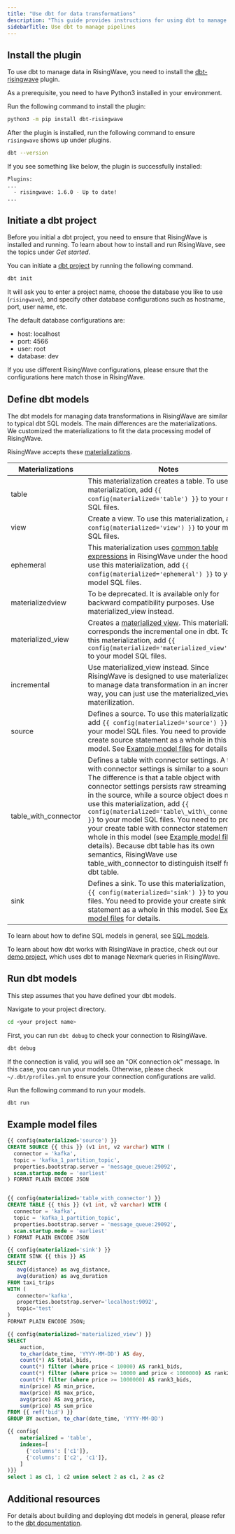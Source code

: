 ```yaml
---
title: "Use dbt for data transformations"
description: "This guide provides instructions for using dbt to manage real-time data transformations in RisingWave."
sidebarTitle: Use dbt to manage pipelines
---
```


## Install the plugin

To use dbt to manage data in RisingWave, you need to install the [dbt-risingwave](https://github.com/risingwavelabs/dbt-risingwave) plugin.

As a prerequisite, you need to have Python3 installed in your environment.

Run the following command to install the plugin:

```bash
python3 -m pip install dbt-risingwave
```

After the plugin is installed, run the following command to ensure `risingwave` shows up under plugins.

```bash
dbt --version
```

If you see something like below, the plugin is successfully installed:

```bash
Plugins:
...
  - risingwave: 1.6.0 - Up to date!
...
```

## Initiate a dbt project

Before you initial a dbt project, you need to ensure that RisingWave is installed and running. To learn about how to install and run RisingWave, see the topics under _Get started_.

You can initiate a [dbt project](https://docs.getdbt.com/docs/build/projects) by running the following command.

```bash
dbt init
```

It will ask you to enter a project name, choose the database you like to use (`risingwave`), and specify other database configurations such as hostname, port, user name, etc.

The default database configurations are:

* host: localhost
* port: 4566
* user: root
* database: dev

If you use different RisingWave configurations, please ensure that the configurations here match those in RisingWave.

## Define dbt models
The dbt models for managing data transformations in RisingWave are similar to typical dbt SQL models. The main differences are the materializations. We customized the materializations to fit the data processing model of RisingWave.

RisingWave accepts these [materializations](https://docs.getdbt.com/docs/build/materializations).

| Materializations       | Notes                                                                                                                                                                                                                                                                                                                                                                                                                                                                                                                                                                                                                                 |
| ---------------------- | ------------------------------------------------------------------------------------------------------------------------------------------------------------------------------------------------------------------------------------------------------------------------------------------------------------------------------------------------------------------------------------------------------------------------------------------------------------------------------------------------------------------------------------------------------------------------------------------------------------------------------------- |
| table                  | This materialization creates a table. To use this materialization, add `{{ config(materialized='table') }}` to your model SQL files.                                                                                                                                                                                                                                                                                                                                                                                                                                                                                                    |
| view                   | Create a view. To use this materialization, add `{{ config(materialized='view') }}` to your model SQL files.                                                                                                                                                                                                                                                                                                                                                                                                                                                                                                                            |
| ephemeral              | This materialization uses [common table expressions](/docs/current/query-syntax-with-clause/) in RisingWave under the hood. To use this materialization, add `{{ config(materialized='ephemeral') }}` to your model SQL files.                                                                                                                                                                                                                                                                                                                                                                                                          |
| materializedview       | To be deprecated. It is available only for backward compatibility purposes. Use materialized\_view instead.                                                                                                                                                                                                                                                                                                                                                                                                                                                                                                                           |
| materialized\_view     | Creates a [materialized view](/docs/current/sql-create-mv/). This materialization corresponds the incremental one in dbt. To use this materialization, add `{{ config(materialized='materialized_view') }} `to your model SQL files.                                                                                                                                                                                                                                                                                                                                                                                                   |
| incremental            | Use materialized\_view instead. Since RisingWave is designed to use materialized view to manage data transformation in an incremental way, you can just use the materialized\_view materilization.                                                                                                                                                                                                                                                                                                                                                                                                                                    |
| source                 | Defines a source. To use this materialization, add `{{ config(materialized='source') }}` to your model SQL files. You need to provide your create source statement as a whole in this model. See [Example model files](#example-model-files) for details.                                                                                                                                                                                                                                                                                                                                                                               |
| table\_with\_connector | Defines a table with connector settings. A table with connector settings is similar to a source. The difference is that a table object with connector settings persists raw streaming data in the source, while a source object does not. To use this materialization, add `{{ config(materialized='table\_with\_connector') }}` to your model SQL files. You need to provide your create table with connector statement as a whole in this model (see [Example model files](#example-model-files) for details). Because dbt table has its own semantics, RisingWave use table\_with\_connector to distinguish itself from a dbt table. |
| sink                   | Defines a sink. To use this materialization, add `{{ config(materialized='sink') }}` to your SQL files. You need to provide your create sink statement as a whole in this model. See [Example model files](#example-model-files) for details.                                                                                                                                                                                                                                                                                                                                                                                           |

To learn about how to define SQL models in general, see [SQL models](https://docs.getdbt.com/docs/build/sql-models).

To learn about how dbt works with RisingWave in practice, check out our [demo project](https://github.com/risingwavelabs/dbt%5Frw%5Fnexmark), which uses dbt to manage Nexmark queries in RisingWave.

## Run dbt models

This step assumes that you have defined your dbt models.

Navigate to your project directory.

```bash
cd <your project name>
```

First, you can run `dbt debug` to check your connection to RisingWave.

```bash
dbt debug
```

If the connection is valid, you will see an "OK connection ok" message. In this case, you can run your models. Otherwise, please check `~/.dbt/profiles.yml` to ensure your connection configurations are valid.

Run the following command to run your models.

```bash
dbt run
```

## Example model files

```sql Define a source in dbt
{{ config(materialized='source') }}
CREATE SOURCE {{ this }} (v1 int, v2 varchar) WITH (
  connector = 'kafka',
  topic = 'kafka_1_partition_topic',
  properties.bootstrap.server = 'message_queue:29092',
  scan.startup.mode = 'earliest'
) FORMAT PLAIN ENCODE JSON
```

```sql Define a table with connector settings in dbt

{{ config(materialized='table_with_connector') }}
CREATE TABLE {{ this }} (v1 int, v2 varchar) WITH (
  connector = 'kafka',
  topic = 'kafka_1_partition_topic',
  properties.bootstrap.server = 'message_queue:29092',
  scan.startup.mode = 'earliest'
) FORMAT PLAIN ENCODE JSON

```

```sql Define a sink in dbt
{{ config(materialized='sink') }}
CREATE SINK {{ this }} AS
SELECT
   avg(distance) as avg_distance,
   avg(duration) as avg_duration
FROM taxi_trips
WITH (
   connector='kafka',
   properties.bootstrap.server='localhost:9092',
   topic='test'
)
FORMAT PLAIN ENCODE JSON;
```

```sql Define a materialized view in dbt
{{ config(materialized='materialized_view') }}
SELECT
    auction,
    to_char(date_time, 'YYYY-MM-DD') AS day,
    count(*) AS total_bids,
    count(*) filter (where price < 10000) AS rank1_bids,
    count(*) filter (where price >= 10000 and price < 1000000) AS rank2_bids,
    count(*) filter (where price >= 1000000) AS rank3_bids,
    min(price) AS min_price,
    max(price) AS max_price,
    avg(price) AS avg_price,
    sum(price) AS sum_price
FROM {{ ref('bid') }}
GROUP BY auction, to_char(date_time, 'YYYY-MM-DD')

```

```sql Define a table with indexes in dbt
{{ config(
    materialized = 'table',
    indexes=[
      {'columns': ['c1']},
      {'columns': ['c2', 'c1']},
    ]
)}}
select 1 as c1, 1 c2 union select 2 as c1, 2 as c2
```

## Additional resources

For details about building and deploying dbt models in general, please refer to the [dbt documentation](https://docs.getdbt.com/docs/introduction).
